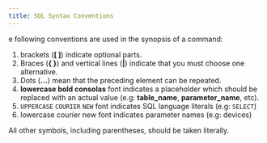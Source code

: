 ```yaml
---
title: SQL Syntax Conventions
---
```


e following conventions are used in the synopsis of a command:

1. brackets (**[ ]**) indicate optional parts.
1. Braces (**{ }**) and vertical lines (**|**) indicate that you must choose one alternative.
1. Dots (**...**) mean that the preceding element can be repeated.
1. **lowercase bold consolas** font indicates a placeholder which should be replaced with an actual value (e.g: **table\_name**, **parameter\_name**, etc).
1. `UPPERCASE` `COURIER` `NEW` font indicates SQL language literals (e.g: `SELECT`)
1. lowercase courier new font indicates parameter names (e.g: devices)

All other symbols, including parentheses, should be taken literally.

